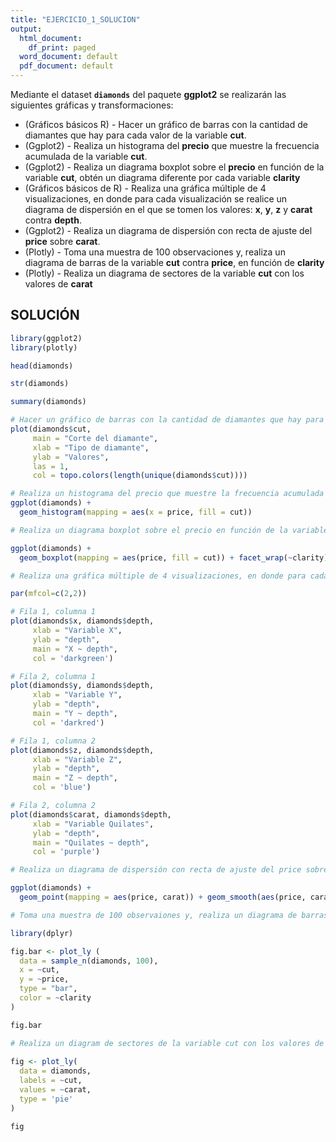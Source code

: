 ```yaml
---
title: "EJERCICIO_1_SOLUCION"
output:
  html_document:
    df_print: paged
  word_document: default
  pdf_document: default
---
```


Mediante el dataset **`diamonds`** del paquete **ggplot2** se realizarán las siguientes gráficas y transformaciones:

* (Gráficos básicos R) - Hacer un gráfico de barras con la cantidad de diamantes que hay para cada valor de la variable **cut**.
* (Ggplot2) - Realiza un histograma del **precio** que muestre la frecuencia acumulada de la variable **cut**.
* (Ggplot2) - Realiza un diagrama boxplot sobre el **precio** en función de la variable **cut**, obtén un diagrama diferente por cada variable **clarity**
* (Gráficos básicos de R) - Realiza una gráfica múltiple de 4 visualizaciones, en donde para cada visualización se realice un diagrama de dispersión en el que se tomen los valores: **x**, **y**, **z** y **carat** contra **depth**.
* (Ggplot2) - Realiza un diagrama de dispersión con recta de ajuste del **price** sobre **carat**.
* (Plotly) - Toma una muestra de 100 observaciones y, realiza un diagrama de barras de la variable **cut** contra **price**, en función de **clarity**
* (Plotly) - Realiza un diagrama de sectores de la variable **cut** con los valores de **carat**

## SOLUCIÓN

```r
library(ggplot2)
library(plotly)
```
```r
head(diamonds)
```
```r
str(diamonds)
```
```r
summary(diamonds)
```


```r
# Hacer un gráfico de barras con la cantidad de diamantes que hay para cada valor de la variable cut.
plot(diamonds$cut, 
     main = "Corte del diamante", 
     xlab = "Tipo de diamante", 
     ylab = "Valores", 
     las = 1,
     col = topo.colors(length(unique(diamonds$cut))))
```

```r
# Realiza un histograma del precio que muestre la frecuencia acumulada de la variable cut.
ggplot(diamonds) +
  geom_histogram(mapping = aes(x = price, fill = cut))
```

```r
# Realiza un diagrama boxplot sobre el precio en función de la variable cut, obtén un diagrama diferente por cada variable clarity.

ggplot(diamonds) +
  geom_boxplot(mapping = aes(price, fill = cut)) + facet_wrap(~clarity)
```

```r
# Realiza una gráfica múltiple de 4 visualizaciones, en donde para cada visualización se realice un diagrama de dispersión en el que se tomen los valores: x, y, z y carat contra depth.

par(mfcol=c(2,2))

# Fila 1, columna 1
plot(diamonds$x, diamonds$depth, 
     xlab = "Variable X", 
     ylab = "depth", 
     main = "X ~ depth",
     col = 'darkgreen')

# Fila 2, columna 1
plot(diamonds$y, diamonds$depth, 
     xlab = "Variable Y", 
     ylab = "depth", 
     main = "Y ~ depth",
     col = 'darkred')

# Fila 1, columna 2
plot(diamonds$z, diamonds$depth, 
     xlab = "Variable Z", 
     ylab = "depth", 
     main = "Z ~ depth",
     col = 'blue')

# Fila 2, columna 2
plot(diamonds$carat, diamonds$depth, 
     xlab = "Variable Quilates", 
     ylab = "depth", 
     main = "Quilates ~ depth",
     col = 'purple')
```

```r
# Realiza un diagrama de dispersión con recta de ajuste del price sobre carat.

ggplot(diamonds) +
  geom_point(mapping = aes(price, carat)) + geom_smooth(aes(price, carat), method = lm)
```

```r
# Toma una muestra de 100 observaiones y, realiza un diagrama de barras de la variable cut contra price, en función de clarity.

library(dplyr)

fig.bar <- plot_ly (
  data = sample_n(diamonds, 100),
  x = ~cut,
  y = ~price,
  type = "bar",
  color = ~clarity
)

fig.bar 
```

```r
# Realiza un diagram de sectores de la variable cut con los valores de carat.
  
fig <- plot_ly(
  data = diamonds,
  labels = ~cut,
  values = ~carat,
  type = 'pie'
) 

fig
```

